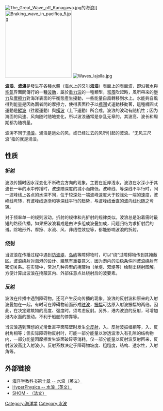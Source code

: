 {{Expand English|Wind wave|date=2015年3月}}
{{redirect2|浪|英制長度單位furlong|浪 (量度單位)}}
[[File:The_Great_Wave_off_Kanagawa.jpg|thumb]]的海浪]]
[[File:Braking_wave_in_pacifica_5.jpg|220px]]
[[File:Waves_lajolla.jpg|thumb]]

'''波浪'''、'''波濤'''是發生在各種[[水體|水體]]（海水上的又叫'''海浪'''）表面上的[[表面波|表面波]]，即沿著[[水|水]]與[[空氣|空氣]]界面間傳行的一種[[波動|波動]]，屬於[[重力波_(流體力學)|重力波]]的一種類型。當[[風|風]]吹起時，風所帶來的[[壓力|壓力]]及[[摩擦力|摩擦力]]對海洋表面的平衡態產生擾動，一些能量自風轉移到水上。水能夠自風得到能量是因為兩者間的摩擦力，使得表面粒子以[[橢圓|橢圓]]式運動移動著，這種橢圓式運動是[[縱波|縱波]]（往覆運動）與[[橫波|橫波]]（上下運動）所合成。波浪的波动有随机性；因为海面的风速、风向随时随地变化，所以波浪通常是杂乱无章的，其波高、波长和周期都为随机量。

波涛不同于[[長浪|涌浪]]。涌浪是远处的风，或已经过去的风所引起的波浪。“无风三尺浪”指的就是涌浪。

==性质==
===折射===
波浪传播时因水深变化不断改变方向的现象。主要在近岸浅水，波浪在水深小于其波长一半的水中传播时，波速随深度的减小而降低。波峰线、等深线不平行时，同一波峰线上各点的水深不同，位于较深处一端波峰速度大于较浅处一端的速度，波峰线弯转，有波峰线逐渐和等深线平行的趋势，与波峰线垂直的波向线也随之弯转。

对于频率单一的规则波动，折射的规律和光折射的规律类似。波浪总是沿着需时最短的路径传播。如果把波浪看成是由许多组成波叠加成，问题归结为求折射后的谱。除地形外，摩擦、水流、风、非线性效应等，都能影响波浪的折射。

===绕射===
当波浪在传播过程中遇到[[防波堤|防波堤]]、[[岛屿|岛屿]]等障碍物时，可以“绕”过障碍物传到其掩蔽区。波浪绕射对海港的设计、建筑有重要意义，因为港内的泊稳条件同波浪绕射有密切关系。在实际中，常对几种典型的掩蔽物（单堤、双堤等）绘制出绕射图解。方便计算出波浪在掩蔽区内、外部任意点处绕射后的波要素。

===反射===
波浪在传播中遇到障碍物，还可产生反向传播的现象。波浪的反射波和原来的入射波叠加在一起，有时可在障碍物前面形成[[驻波|驻波]]，[[振幅|振幅]]可达原入射波振幅的两倍。因此，在决定建筑物的高度、强度时，须考虑反射。另外，港内波浪的反射，可增加港内水面的振动，不利于船舶的停靠等。

当波浪遇到理想的光滑垂直平面障壁时发生[[全反射|全反射]]，入、反射波振幅相等，入、反射角相等；但实际障碍物反射时，可能一部分能量以渗透波渗入有孔隙的结构物内，一部分能量因摩擦发生波面破碎等消耗，仅一部分能量以反射波反射回来，反射波波高比入射波小。反射系数决定于障碍物坡度、粗糙度，结构、透水性，入射角等。
== 外部链接 ==
* [https://web.archive.org/web/20040819021838/http://www4.ncsu.edu/eos/users/c/ceknowle/public/chapter10/ 海洋学教科书第十章 -- 水浪（英文）]
* [http://hyperphysics.phy-astr.gsu.edu/hbase/waves/watwav2.html HyperPhysics -- 水浪（英文）] {{Wayback|url=http://hyperphysics.phy-astr.gsu.edu/hbase/waves/watwav2.html |date=20140222233521 }}
* [https://web.archive.org/web/20051126045302/http://www.shom.fr/fr_page/fr_act_oceano/vagues/vagues_f.htm SHOM - （法文）]

{{沿海地区地理}}
{{Authority control}}
[[Category:海洋学|Category:海洋学]]
[[Category:水波|Category:水波]]